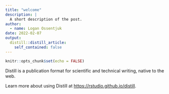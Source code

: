 ```yaml
---
title: "welcome"
description: |
  A short description of the post.
author:
  - name: Logan Ossentjuk
date: 2022-02-07
output:
  distill::distill_article:
    self_contained: false
---
```



```r
knitr::opts_chunk$set(echo = FALSE)
```

Distill is a publication format for scientific and technical writing, native to the web.

Learn more about using Distill at <https://rstudio.github.io/distill>.


